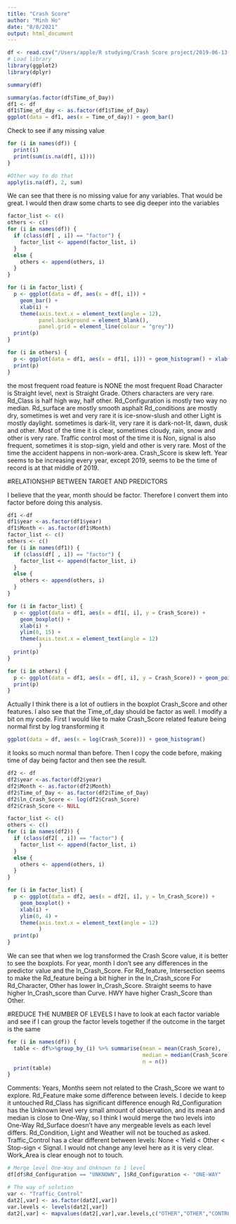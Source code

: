 ```yaml
---
title: "Crash Score"
author: "Minh Ho"
date: "8/8/2021"
output: html_document
---
```

```r
df <- read.csv("/Users/apple/R studying/Crash Score project/2019-06-13-exam-pa-data-file.csv")
# Load library
library(ggplot2)
library(dplyr)
```

```r
summary(df)
```
```r
summary(as.factor(df$Time_of_Day))
df1 <- df
df1$Time_of_day <- as.factor(df1$Time_of_Day)
ggplot(data = df1, aes(x = Time_of_day)) + geom_bar()
```

Check to see if any missing value

```r
for (i in names(df)) {
  print(i)
  print(sum(is.na(df[, i])))
}

#Other way to do that
apply(is.na(df), 2, sum)
```
We can see that there is no missing value for any variables. That would be great. I would then draw some charts to see dig deeper into the variables

```r

factor_list <- c()
others <- c()
for (i in names(df)) {
  if (class(df[ , i]) == "factor") {
    factor_list <- append(factor_list, i)
  }
  else {
    others <- append(others, i)
  }
}

for (i in factor_list) {
  p <- ggplot(data = df, aes(x = df[, i])) + 
    geom_bar() + 
    xlab(i) + 
    theme(axis.text.x = element_text(angle = 12),
          panel.background = element_blank(),
          panel.grid = element_line(colour = "grey"))
  print(p)
}

for (i in others) {
  p <- ggplot(data = df1, aes(x = df1[, i])) + geom_histogram() + xlab(i)
  print(p)
}
```
the most frequent road feature is NONE
the most frequent Road Character is Straight level, next is Straight Grade. Others characters are very rare.
Rd_Class is half high way, half other.
Rd_Configuration is mostly two way no median.
Rd_surface are mostly smooth asphalt 
Rd_conditions are mostly dry, sometimes is wet and very rare it is ice-snow-slush and other
Light is mostly daylight. sometimes is dark-lit, very rare it is dark-not-lit, dawn, dusk and other.
Most of the time it is clear, sometimes cloudy, rain, snow and other is very rare.
Traffic control most of the time it is Non, signal is also frequent, sometimes it is stop-sign, yield and other is very rare.
Most of the time the accident happens in non-work-area.
Crash_Score is skew left.
Year seems to be increasing every year, except 2019, seems to be the time of record is at that middle of 2019.

#RELATIONSHIP BETWEEN TARGET AND PREDICTORS

I believe that the year, month should be factor. Therefore I convert them into factor before doing this analysis.

```r
df1 <-df
df1$year <-as.factor(df1$year)
df1$Month <- as.factor(df1$Month)
factor_list <- c()
others <- c()
for (i in names(df1)) {
  if (class(df[ , i]) == "factor") {
    factor_list <- append(factor_list, i)
  }
  else {
    others <- append(others, i)
  }
}

for (i in factor_list) {
  p <- ggplot(data = df1, aes(x = df1[, i], y = Crash_Score)) + 
    geom_boxplot() + 
    xlab(i) + 
    ylim(0, 15) +
    theme(axis.text.x = element_text(angle = 12)
          )
  print(p)
}

for (i in others) {
  p <- ggplot(data = df1, aes(x = df[, i], y = Crash_Score)) + geom_point() + xlab(i)
  print(p)
}
```
Actually I think there is a lot of outliers in the boxplot Crash_Score and other features. I also see that the Time_of_day should be factor as well. I modify a bit on my code. First I would like to make Crash_Score related feature being normal first by log transforming it

```r
ggplot(data = df, aes(x = log(Crash_Score))) + geom_histogram()
```
it looks so much normal than before. Then I copy the code before, making time of day being factor and then see the result.

```r
df2 <- df
df2$year <-as.factor(df2$year)
df2$Month <- as.factor(df2$Month)
df2$Time_of_Day <- as.factor(df2$Time_of_Day)
df2$ln_Crash_Score <- log(df2$Crash_Score)
df2$Crash_Score <- NULL

factor_list <- c()
others <- c()
for (i in names(df2)) {
  if (class(df2[ , i]) == "factor") {
    factor_list <- append(factor_list, i)
  }
  else {
    others <- append(others, i)
  }
}

for (i in factor_list) {
  p <- ggplot(data = df2, aes(x = df2[, i], y = ln_Crash_Score)) + 
    geom_boxplot() + 
    xlab(i) + 
    ylim(0, 4) +
    theme(axis.text.x = element_text(angle = 12)
          )
  print(p)
}


```
We can see that when we log transformed the Crash Score value, it is better to see the boxplots. 
For year, month I don't see any differences in the predictor value and the ln_Crash_Score.
For Rd_feature, Intersection seems to make the Rd_feature being a bit higher in the ln_Crash_score
For Rd_Character, Other has lower ln_Crash_Score. Straight seems to have higher ln_Crash_score than Curve.
HWY have higher Crash_Score than Other. 

#REDUCE THE NUMBER OF LEVELS 
I have to look at each factor variable and see if I can group the factor levels together if the outcome in the target is the same

```r
for (i in names(df)) {
  table <- df%>%group_by_(i) %>% summarise(mean = mean(Crash_Score),
                                           median = median(Crash_Score),
                                           n = n())
  print(table)
}

```

Comments:
Years, Months seem not related to the Crash_Score we want to explore.
Rd_Feature make some difference between levels. I decide to keep it untouched
Rd_Class has significant difference enough 
Rd_Configuration has the Unknown level very small amount of observation, and its mean and median is close to One-Way, so I think I would merge the two levels into One-Way
Rd_Surface doesn't have any mergeable levels as each level differs.
Rd_Condition, Light and Weather will not be touched as asked.
Traffic_Control has a clear different between levels: None < Yield < Other < Stop-sign < Signal. I would not change any level here as it is very clear.
Work_Area is clear enough not to touch.

```r
# Merge level One-Way and Unknown to 1 level
df[df$Rd_Configuration == "UNKNOWN", ]$Rd_Configuration <- "ONE-WAY"

# The way of solution
var <- "Traffic_Control"
dat2[,var] <- as.factor(dat2[,var])
var.levels <- levels(dat2[,var])
dat2[,var] <- mapvalues(dat2[,var],var.levels,c("OTHER","OTHER","CONTROLLED","CONTROLLED","CONTROLLED"))
```

